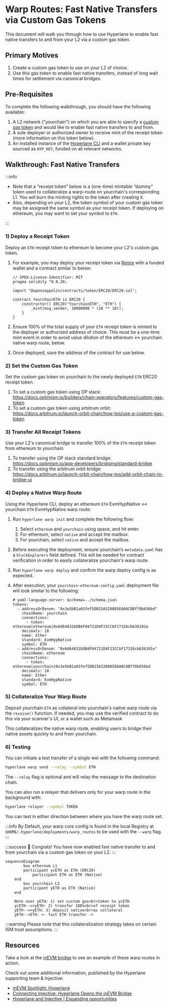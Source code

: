 # Warp Routes: Fast Native Transfers via Custom Gas Tokens

This document will walk you through how to use Hyperlane to enable fast native transfers to and from your L2 via a custom gas token.

## Primary Motives

1. Create a custom gas token to use on your L2 of choice.
2. Use this gas token to enable fast native transfers, instead of long wait times for settlement via canonical bridges.

## Pre-Requisites

To complete the following walkthrough, you should have the following available:

1. A L2 network (”yourchain”) on which you are able to specify a [custom gas token](https://docs.arbitrum.io/launch-orbit-chain/how-tos/use-a-custom-gas-token) and would like to enable fast native transfers to and from.
2. A sole deployer or authorized owner to receive mint of the receipt token (more information on this token below).
3. An installed instance of the [Hyperlane CLI](https://docs.hyperlane.xyz/docs/reference/cli) and a wallet private key sourced as `HYP_KEY`, funded on all relevant networks.

## Walkthrough: Fast Native Transfers

:::info

- Note that a “receipt token” below is a (one-time) mintable “dummy” token used to collateralize a warp-route on yourchain's corresponding L1. You will burn the minting rights to the token after creating it.
- Also, depending on your L2, the token symbol of your custom gas token may be assigned the same symbol as your receipt token. If deploying on ethereum, you may want to set your symbol to `ETH`.

:::

### 1) Deploy a Receipt Token

Deploy an `ETH` receipt token to ethereum to become your L2's custom gas token.

1. For example, you may deploy your receipt token via [Remix](https://remix.ethereum.org/) with a funded wallet and a contract similar to below:

   ```solidity
   // SPDX-License-Identifier: MIT
   pragma solidity ^0.8.20;

   import "@openzeppelin/contracts/token/ERC20/ERC20.sol";

   contract YourchainETH is ERC20 {
       constructor() ERC20("YourchainETH", "ETH") {
           _mint(msg.sender, 10000000 * (10 ** 18));
       }
   }
   ```

2. Ensure 100% of the total supply of your `ETH` receipt token is minted to the deployer or authorized address of choice. This must be a one-time mint event in order to avoid value dilution of the ethereum ↔ yourchain native warp route, below.
3. Once deployed, save the address of the contract for use below.

### 2) Set the Custom Gas Token

Set the custom gas token on yourchain to the newly deployed `ETH` ERC20 receipt token.

1. To set a custom gas token using OP stack: https://docs.optimism.io/builders/chain-operators/features/custom-gas-token
2. To set a custom gas token using arbitrum orbit: https://docs.arbitrum.io/launch-orbit-chain/how-tos/use-a-custom-gas-token

### 3) Transfer All Receipt Tokens

Use your L2's canonical bridge to transfer 100% of the `ETH` receipt token from ethereum to yourchain.

1. To transfer using the OP stack standard bridge: https://docs.optimism.io/app-developers/bridging/standard-bridge
2. To transfer using the arbitrum orbit bridge: https://docs.arbitrum.io/launch-orbit-chain/how-tos/add-orbit-chain-to-bridge-ui

### 4) Deploy a Native Warp Route

Using the Hyperlane CLI, deploy an ethereum `ETH` EvmHypNative ↔ yourchain `ETH` EvmHypNative warp route:

1. Run `hyperlane warp init` and complete the following flow:
   1. Select `ethereum` and `yourchain` using space, and hit enter.
   2. For ethereum, select `native` and accept the mailbox.
   3. For yourchain, select `native` and accept the mailbox.
2. Before executing the deployment, ensure yourchain’s `metadata.yaml` has a `blockExplorers` field defined. This will be needed for contract verification in order to easily collateralize yourchain's warp route.
3. Run `hyperlane warp deploy` and confirm the warp deploy config is as expected.
4. After execution, your `yourchain-ethereum-config.yaml` deployment file will look similar to the following:

   ```solidity
   # yaml-language-server: $schema=../schema.json
   tokens:
     - addressOrDenom: "0x3e5bB1a03fef5DB15A320885E6A0C8Bff8b656bd"
       chainName: yourchain
       connections:
         - token: ethereum|ethereum|0x6d64832bDB4F04721D4F23CCbF17326cb636101e
       decimals: 18
       name: Ether
       standard: EvmHypNative
       symbol: ETH
     - addressOrDenom: "0x6d64832bDB4F04721D4F23CCbF17326cb636101e"
       chainName: ethereum
       connections:
         - token: ethereum|yourchain|0x3e5bB1a03fef5DB15A320885E6A0C8Bff8b656bd
       decimals: 18
       name: Ether
       standard: EvmHypNative
       symbol: ETH

   ```

### 5) Collateralize Your Warp Route

Deposit yourchain `ETH` as collateral into yourchain's native warp route via the `receive()` function. If needed, you may use the verified contract to do this via your scanner's UI, or a wallet such as Metamask

This collateralizes the native warp route, enabling users to bridge their native assets quickly to and from yourchain.

### 6) Testing

You can initiate a test transfer of a single wei with the following command:

```bash
hyperlane warp send --relay --symbol ETH
```

The `--relay` flag is optional and will relay the message to the destination chain.

You can also run a relayer that delivers only for your warp route in the background with:

```bash
hyperlane relayer --symbol TOKEN
```

You can test in either direction between where you have the warp route set.

:::info
By Default, your warp core config is found in the local Registry at `$HOME/.hyperlane/deployments/warp_routes` to be used with the `--warp` flag.
:::

:::success
🎉 Congrats! You have now enabled fast native transfer to and from yourchain via a custom gas token on your L2.
:::

```mermaid
sequenceDiagram
		box ethereum L1
	    participant ycETH as ETH (ERC20)
			participant ETH as ETH (Native)
    end
		box yourchain L2
	    participant yETH as ETH (Native)
    end

    Note over yETH: 1) set custom gas<br>token to ycETH
    ycETH-->>yETH: 2) transfer 100%<br>of receipt token
    yETH-->>yETH: 3) deposit native<br>as collateral
    yETH-->ETH: <- fast ETH transfer ->
```

:::warning
Please note that this collateralization strategy takes on certain ISM trust assumptions.
:::

## Resources

Take a look at the [inEVM bridge](https://bridge.inevm.com/) to see an example of these warp routes in action.

Check out some additional information, published by the Hyperlane supporting team & Injective:

- [inEVM Spotlight: Hyperlane](https://blog.injective.com/en/inevm-spotlight-hyperlane-2/)
- [Connecting Injective: Hyperlane Opens the inEVM Bridge](https://medium.com/hyperlane/connecting-injective-hyperlane-opens-the-inevm-bridge-6f1d3edf0ff8)
- [Hyperlane and Injective | Expanding opportunities](https://medium.com/@kobriyyu/hyperlane-and-injective-expanding-opportunities-8ce170b72da7)
